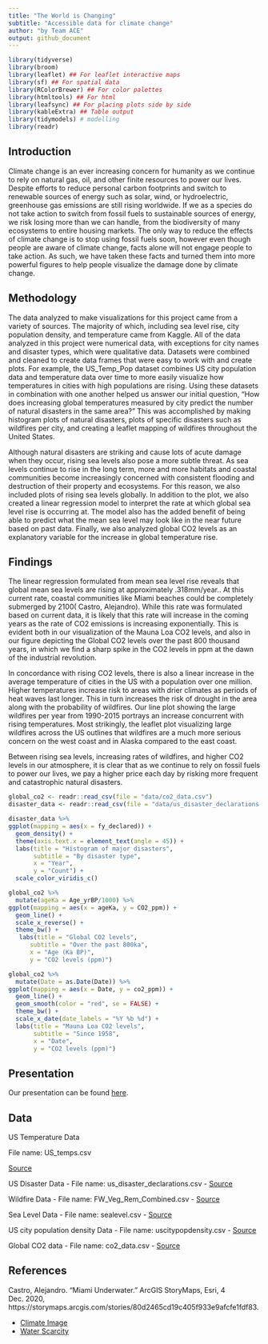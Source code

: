 ```yaml
---
title: "The World is Changing"
subtitle: "Accessible data for climate change"
author: "by Team ACE"
output: github_document
---
```

```r
library(tidyverse)
library(broom)
library(leaflet) ## For leaflet interactive maps
library(sf) ## For spatial data
library(RColorBrewer) ## For color palettes
library(htmltools) ## For html
library(leafsync) ## For placing plots side by side
library(kableExtra) ## Table output
library(tidymodels) # modelling
library(readr)
```


## Introduction

Climate change is an ever increasing concern for humanity as we continue to rely on natural gas, oil, and other finite resources to power our lives. Despite efforts to reduce personal carbon footprints and switch to renewable sources of energy such as solar, wind, or hydroelectric, greenhouse gas emissions are still rising worldwide. If we as a species do not take action to switch from fossil fuels to sustainable sources of energy, we risk losing more than we can handle, from the biodiversity of many ecosystems to entire housing markets. The only way to reduce the effects of climate change is to stop using fossil fuels soon, however even though people are aware of climate change, facts alone will not engage people to take action. As such, we have taken these facts and turned them into more powerful figures to help people visualize the damage done by climate change. 

## Methodology

The data analyzed to make visualizations for this project came from a variety of sources. The majority of which, including sea level rise, city population density, and temperature came from Kaggle. All of the data analyzed in this project were numerical data, with exceptions for city names and disaster types, which were qualitative data. Datasets were combined and cleaned to create data frames that were easy to work with and create plots. For example, the US_Temp_Pop dataset combines US city population data and temperature data over time to more easily visualize how temperatures in cities with high populations  are rising. Using these datasets in combination with one another helped us answer our initial question, “How does increasing global temperatures measured by city predict the number of natural disasters in the same area?” This was accomplished by making histogram plots of natural disasters, plots of specific disasters such as wildfires per city, and creating a leaflet mapping of wildfires throughout the United States. 

Although natural disasters are striking and cause lots of acute damage when they occur, rising sea levels also pose a more subtle threat. As sea levels continue to rise in the long term, more and more habitats and coastal communities become increasingly concerned with consistent flooding and destruction of their property and ecosystems. For this reason, we also included plots of rising sea levels globally. In addition to the plot, we also created a linear regression model to interpret the rate at which global sea level rise is occurring at. The model also has the added benefit of being able to predict what the mean sea level may look like in the near future based on past data. Finally, we also analyzed global CO2 levels as an explanatory variable for the increase in global temperature rise.  

## Findings

The linear regression formulated from mean sea level rise reveals that global mean sea levels are rising at approximately .318mm/year.. At this current rate, coastal communities like Miami beaches could be completely submerged by 2100( Castro, Alejandro).  While this rate was formulated based on current data, it is likely that this rate will increase in the coming years as the rate of CO2 emissions is increasing exponentially. This is evident both in our visualization of the Mauna Loa CO2 levels, and also in our figure depicting the Global CO2 levels over the past 800 thousand years, in which we find a sharp spike in the CO2 levels in ppm at the dawn of the industrial revolution. 

In concordance with rising CO2 levels, there is also a linear increase in the average temperature of cities in the US with a population over one million. Higher temperatures increase risk to areas with drier climates as periods of heat waves last longer. This in turn increases the risk of drought in the area along with the probability of wildfires. Our line plot showing the large wildfires per year from 1990-2015 portrays an increase concurrent with rising temperatures. Most strikingly, the leaflet plot visualizing large wildfires across the US outlines that wildfires are a much more serious concern on the west coast and in Alaska compared to the east coast. 

Between rising sea levels, increasing rates of wildfires, and higher CO2 levels in our atmosphere, it is clear that as we continue to rely on fossil fuels to power our lives, we pay a higher price each day by risking more frequent and catastrophic natural disasters. 





```r
global_co2 <- readr::read_csv(file = "data/co2_data.csv")
disaster_data <- readr::read_csv(file = "data/us_disaster_declarations.csv")
```


```r
disaster_data %>%
ggplot(mapping = aes(x = fy_declared)) +
  geom_density() + 
  theme(axis.text.x = element_text(angle = 45)) + 
  labs(title = "Histogram of major disasters",
       subtitle = "By disaster type",
       x = "Year",
       y = "Count") +
  scale_color_viridis_c()
```



```r
global_co2 %>%
  mutate(ageKa = Age_yrBP/1000) %>%
ggplot(mapping = aes(x = ageKa, y = CO2_ppm)) + 
  geom_line() + 
  scale_x_reverse() +
  theme_bw() + 
   labs(title = "Global CO2 levels",
      subtitle = "Over the past 800ka",
      x = "Age (Ka BP)",
      y = "CO2 levels (ppm)")
```

```r
global_co2 %>%
  mutate(Date = as.Date(Date)) %>%
ggplot(mapping = aes(x = Date, y = co2_ppm)) + 
  geom_line() +
  geom_smooth(color = "red", se = FALSE) +
  theme_bw() + 
  scale_x_date(date_labels = "%Y %b %d") + 
  labs(title = "Mauna Loa CO2 levels",
       subtitle = "Since 1958",
       x = "Date",
       y = "CO2 levels (ppm)") 
```


## Presentation

Our presentation can be found [here](presentation/presentation.html).

## Data

<!-- Include a citation for your data here. -->
<!-- See http://libraryguides.vu.edu.au/c.php?g=386501&p=4347840 for guidance on proper citation for datasets. -->
<!-- If you got your data off the web, make sure to note the retrieval date. -->

US Temperature Data

File name: US_temps.csv

[Source](https://www.kaggle.com/berkeleyearth/climate-change-earth-surface-temperature-data)

US Disaster Data
- File name: us_disaster_declarations.csv
- [Source](https://www.kaggle.com/headsortails/us-natural-disaster-declarations/version/72)

Wildfire Data
- File name: FW_Veg_Rem_Combined.csv
- [Source](https://www.kaggle.com/capcloudcoder/us-wildfire-data-plus-other-attributes)

Sea Level Data
- File name: sealevel.csv
- [Source](https://www.kaggle.com/kkhandekar/global-sea-level-1993-2021)

US city population density Data
- File name: uscitypopdensity.csv
- [Source](https://www.kaggle.com/mmcgurr/us-city-population-densities)

Global CO2 data
- File name: co2_data.csv
- [Source](https://keelingcurve.ucsd.edu/permissions-and-data-sources/)

## References

Castro, Alejandro. “Miami Underwater.” ArcGIS StoryMaps, Esri, 4 Dec. 2020, https://storymaps.arcgis.com/stories/80d2465cd19c405f933e9afcfe1fdf83. 

- [Climate Image](https://climate.nasa.gov/solutions/adaptation-mitigation/)
- [Water Scarcity](https://www.worldwildlife.org/threats/water-scarcity)


